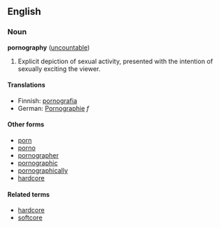 ==English==

===Noun===
'''pornography''' ([[uncountable]])

#Explicit depiction of sexual activity, presented with the intention of sexually exciting the viewer.

====Translations====
*Finnish: [[pornografia]]
*German: [[Pornographie]] ''f''

====Other forms====
*[[porn]]
*[[porno]]
*[[pornographer]]
*[[pornographic]]
*[[pornographically]]
*[[hardcore]]

====Related terms====

*[[hardcore]]
*[[softcore]]